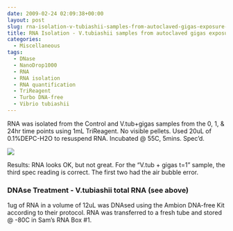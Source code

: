 ```yaml
---
date: 2009-02-24 02:09:38+00:00
layout: post
slug: rna-isolation-v-tubiashii-samples-from-autoclaved-gigas-exposure-from-20081218
title: RNA Isolation - V.tubiashii samples from autoclaved gigas exposure (from 20081218)
categories:
  - Miscellaneous
tags:
  - DNase
  - NanoDrop1000
  - RNA
  - RNA isolation
  - RNA quantification
  - TriReagent
  - Turbo DNA-free
  - Vibrio tubiashii
---
```


RNA was isolated from the Control and V.tub+gigas samples from the 0, 1, & 24hr time points using 1mL TriReagent. No visible pellets. Used 20uL of 0.1%DEPC-H2O to resuspend RNA. Incubated @ 55C, 5mins. Spec'd.

![](https://eagle.fish.washington.edu/Arabidopsis/RNA%20Spec%20Readings/20090223%20RNA%20SJW.jpg)

Results: RNA looks OK, but not great. For the "V.tub + gigas t=1" sample, the third spec reading is correct. The first two had the air bubble error.





### DNAse Treatment - V.tubiashii total RNA (see above)



1ug of RNA in a volume of 12uL was DNAsed using the Ambion DNA-free Kit according to their protocol. RNA was transferred to a fresh tube and stored @ -80C in Sam's RNA Box #1.

